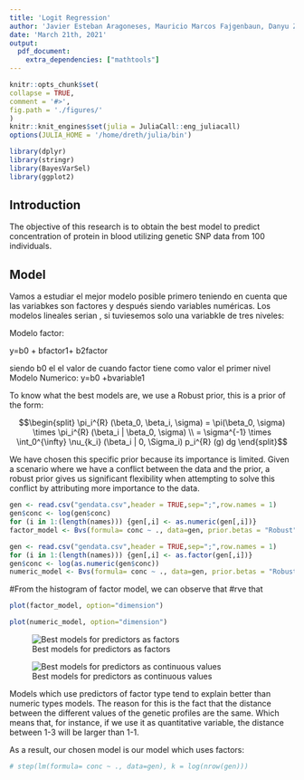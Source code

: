 ```yaml
---
title: 'Logit Regression'
author: 'Javier Esteban Aragoneses, Mauricio Marcos Fajgenbaun, Danyu Zhang, Daniel Alonso'
date: 'March 21th, 2021'
output: 
  pdf_document:
    extra_dependencies: ["mathtools"]
---
```


\small

```r
knitr::opts_chunk$set(
collapse = TRUE,
comment = '#>',
fig.path = './figures/'
)
knitr::knit_engines$set(julia = JuliaCall::eng_juliacall)
options(JULIA_HOME = '/home/dreth/julia/bin')
```

```r
library(dplyr)
library(stringr)
library(BayesVarSel)
library(ggplot2)
```

## Introduction

The objective of this research is to obtain the best model to predict concentration of protein in blood utilizing genetic SNP data from 100 individuals.

## Model
Vamos a estudiar el mejor modelo posible primero teniendo en cuenta que las variabkes son factores y después siendo variables numéricas. Los modelos lineales serian , si tuviesemos solo una variabkle de tres niveles:

Modelo factor:

y=b0 + bfactor1+ b2factor

siendo b0 el el valor de cuando factor tiene como valor el primer nivel 
Modelo Numerico:
y=b0 +bvariable1

To know what the best models are, we use a Robust prior, this is a prior of the form:

$$\begin{split} \pi_i^{R} (\beta_0, \beta_i, \sigma) = \pi(\beta_0, \sigma) \times \pi_i^{R} (\beta_i | \beta_0, \sigma) \\
= \sigma^{-1} \times \int_0^{\infty} \nu_{k_i} (\beta_i | 0, \Sigma_i) p_i^{R} (g) dg \end{split}$$

We have chosen this specific prior because its importance is limited. Given a scenario where we have a conflict between the data and the prior, a robust prior gives us significant flexibility when attempting to solve this conflict by attributing more importance to the data. 


```r
gen <- read.csv("gendata.csv",header = TRUE,sep=";",row.names = 1)
gen$conc <- log(gen$conc)
for (i in 1:(length(names))) {gen[,i] <- as.numeric(gen[,i])}
factor_model <- Bvs(formula= conc ~ ., data=gen, prior.betas = "Robust")
```




```r
gen <- read.csv("gendata.csv",header = TRUE,sep=";",row.names = 1)
for (i in 1:(length(names))) {gen[,i] <- as.factor(gen[,i])}
gen$conc <- log(as.numeric(gen$conc))
numeric_model <- Bvs(formula= conc ~ ., data=gen, prior.betas = "Robust")
```


#From the histogram of factor model, we can observe that #rve that 

```r
plot(factor_model, option="dimension")
```

```r
plot(numeric_model, option="dimension")
```

![Best models for predictors as factors](factor.png)

![Best models for predictors as continuous values](numeric.png)

Models which use predictors of factor type tend to explain better than numeric types models. The reason for this is the fact that the distance between the different values of the genetic profiles are the same. Which means that, for instance, if we use it as quantitative variable, the distance between 1-3 will be larger than 1-1.

As a result, our chosen model is our model which uses factors:






```r
# step(lm(formula= conc ~ ., data=gen), k = log(nrow(gen)))
```
